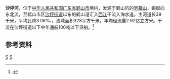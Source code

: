 {{Otheruses|沙坪河|other=同名或類似名的其它條目描述}}
{{Infobox River
  | river_name      = 沙坪河
  | image_name      =
  | image_size      = 
  | caption         = 
  | origin          = [[广东省|广东省]][[鹤山市|鹤山市]]鹤山坑皂幕山
  | mouth           = 广东省鹤山市鹤山港[[西江|西江]]
  | basin_countries = 广东省鹤山市
  | length          = 39 km
  | elevation       = 
  | mouth_elevation = 
  | discharge       = 
  | watershed       = 328 km<sup>2</sup>
}}
'''沙坪河'''，位于[[中华人民共和国|中华人民共和国]][[广东省|广东省]][[鹤山市|鹤山市]]境内，发源于鹤山坑的[[皂幕山|皂幕山]]，蜿蜒向东北流，至鹤山市区[[沙坪街道_(鹤山市)|沙坪街道]]以东的鹤山港汇入[[西江|西江]]干流入海水道。主河道长39千米，平均比降3.06‰，流域面积328平方千米。年均径流量2.92亿立方米。干流在沙坪街道以下中年通航100吨以下货船。<ref name="中国河湖大典">{{cite book zh |author=《[[中国河湖大典|中国河湖大典]]》编纂委员会 |title=《中国河湖大典·珠江卷》 |format=M |edition=1 |location=北京 |publisher=中国水利水电出版社 |date=2013年1月 |pages=284页 |id= ISBN 978-7-5170-0561-2}}</ref>

==参考资料==
{{reflist}}

[[Category:珠江三角洲|S]]
[[Category:广东河流|S]]